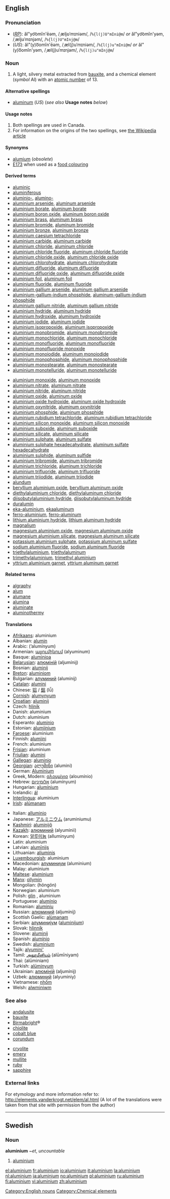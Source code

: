 {{see|Aluminium}}
==English==
[[Category:English nouns]]
{{elements|Al|magnesium|Mg|silicon|Si}}

===Pronunciation===
*(''[[RP]]''): ăl"yo͝omĭn'ēəm, /ˌæljʊˈmɪniəm/, /<tt>%{l(j)U"mIni@m</tt>/ ''or'' ăl"yo͝omĭn'yəm, /ˌæljʊˈmɪnjəm/, /<tt>%{l(j)U"mInj@m</tt>/
*(''US''): ăl"(y)o͞omĭn'ēəm, /ˌæl(j)uˈmɪniəm/, /<tt>%{l(j)u"mIni@m</tt>/ ''or'' ăl"(y)o͞omĭn'yəm, /ˌæl(j)uˈmɪnjəm/, /<tt>%{l(j)u"mInj@m</tt>/

===Noun===
{{en-noun-unc}}
{{wikipedia}}

# A light, silvery metal extracted from [[bauxite]], and a chemical element (''symbol'' Al) with an [[atomic number]] of 13.

====Alternative spellings====
*[[aluminum]] (''US'') (''see also'' '''Usage notes''' ''below'')

====Usage notes====
#Both spellings are used in Canada.
#For information on the origins of the two spellings, see [[w:Aluminium#Spelling|the Wikipedia article]]

====Synonyms====
*[[alumium]] (''obsolete'')
*[[E173]] when used as a [[food colouring]]

====Derived terms====
{{top2}}
*[[aluminic]]
*[[aluminiferous]]
*[[aluminio-]], [[alumino-]]
*[[aluminium arsenide]], [[aluminum arsenide]]
*[[aluminium borate]], [[aluminum borate]]
*[[aluminium boron oxide]], [[aluminum boron oxide]]
*[[aluminium brass]], [[aluminum brass]]
*[[aluminium bromide]], [[aluminum bromide]]
*[[aluminium bronze]], [[aluminum bronze]]
*[[aluminium caesium tetrachloride]]
*[[aluminium carbide]], [[aluminum carbide]]
*[[aluminium chloride]], [[aluminum chloride]]
*[[aluminium chloride fluoride]], [[aluminum chloride fluoride]]
*[[aluminium chloride oxide]], [[aluminum chloride oxide]]
*[[aluminium chlorohydrate]], [[aluminum chlorohydrate]]
*[[aluminium difluoride]], [[aluminum difluoride]]
*[[aluminium difluoride oxide]], [[aluminum difluoride oxide]]
*[[aluminium foil]], [[aluminum foil]]
*[[aluminium fluoride]], [[aluminum fluoride]]
*[[aluminium gallium arsenide]], [[aluminum gallium arsenide]]
*[[aluminium-gallium-indium phosphide]], [[aluminum-gallium-indium phosphide]]
*[[aluminium gallium nitride]], [[aluminum gallium nitride]]
*[[aluminium hydride]], [[aluminum hydride]]
*[[aluminium hydroxide]], [[aluminum hydroxide]]
*[[aluminium iodide]], [[aluminum iodide]]
*[[aluminium isopropoxide]], [[aluminum isopropoxide]]
*[[aluminium monobromide]], [[aluminum monobromide]]
*[[aluminium monochloride]], [[aluminum monochloride]]
*[[aluminium monofluoride]], [[aluminum monofluoride]]
*[[aluminium monofluoride monoxide]]
*[[aluminium monoiodide]], [[aluminum monoiodide]]
*[[aluminium monophosphide]], [[aluminum monophosphide]]
*[[aluminium monostearate]], [[aluminum monostearate]]
*[[aluminium monotelluride]], [[aluminum monotelluride]]
{{mid2}}
*[[aluminium monoxide]], [[aluminum monoxide]]
*[[aluminium nitrate]], [[aluminum nitrate]]
*[[aluminium nitride]], [[aluminum nitride]]
*[[aluminium oxide]], [[aluminum oxide]]
*[[aluminium oxide hydroxide]], [[aluminum oxide hydroxide]]
*[[aluminium oxynitride]], [[aluminum oxynitride]]
*[[aluminium phosphide]], [[aluminum phosphide]]
*[[aluminium rubidium tetrachloride]], [[aluminum rubidium tetrachloride]]
*[[aluminium silicon monoxide]], [[aluminum silicon monoxide]]
*[[aluminium suboxide]], [[aluminum suboxide]]
*[[aluminium silicate]], [[aluminum silicate]]
*[[aluminium sulphate]], [[aluminum sulfate]]<!--note: there are two spelling changes in the alternative form-->
*[[aluminium sulphate hexadecahydrate]], [[aluminum sulfate hexadecahydrate]]<!--note: there are two spelling changes in the alternative form-->
*[[aluminium sulphide]], [[aluminum sulfide]]<!--note: there are two spelling changes in the alternative form-->
*[[aluminium tribromide]], [[aluminum tribromide]]
*[[aluminium trichloride]], [[aluminum trichloride]]
*[[aluminium trifluoride]], [[aluminum trifluoride]]
*[[aluminium triiodide]], [[aluminum triiodide]]
*[[alundum]]
*[[beryllium aluminium oxide]], [[beryllium aluminum oxide]]
*[[diethylaluminium chloride]], [[diethylaluminum chloride]]
*[[diisobutylaluminium hydride]], [[diisobutylaluminum hydride]]
*[[duralumin]]
*[[eka-aluminium]], [[ekaaluminum]]
*[[ferro-aluminium]], [[ferro-aluminum]]
*[[lithium aluminium hydride]], [[lithium aluminum hydride]]
*[[magnalium]]
*[[magnesium aluminium oxide]], [[magnesium aluminum oxide]]
*[[magnesium aluminium silicate]], [[magnesium aluminum silicate]]
*[[potassium aluminium sulphate]], [[potassium aluminum sulfate]]<!--note: there are two spelling changes in the alternative form-->
*[[sodium aluminium fluoride]], [[sodium aluminum fluoride]]
*[[triethylaluminium]], [[triethylaluminum]]
*[[trimethylaluminium]], [[trimethyl aluminium]]
*[[yttrium aluminium garnet]], [[yttrium aluminum garnet]]
{{bottom}}

====Related terms====
*[[algraphy]]
*[[alum]]
*[[alumane]]
*[[alumina]]
*[[aluminate]]
*[[aluminothermy]]

==== Translations ====
{{top}}
*[[Afrikaans]]: aluminium
*Albanian: [[alumin]]
*Arabic: {{ARchar|[[الومنيوم]]}} (’alumínyum) {{m}}
*Armenian: [[ալյումինում]] (alyuminum)
*Basque: [[aluminioa]]
*[[Belarusian]]: [[алюмiнiй]] (aljumínij) {{m}}
*Bosnian: [[aluminij]]
*[[Breton]]: [[aluminiom]] {{m}}
*Bulgarian: [[алуминий]] (alumínij) {{m}}
*[[Catalan]]: [[alumini]]
*Chinese: [[铝]] / [[鋁]] (lǚ)
*[[Cornish]]: [[alumynyum]]
*[[Croatian]]: [[aluminij]]
*Czech: [[hliník]]
*Danish: aluminium
*Dutch: aluminium {{n}}
*Esperanto: [[aluminio]]
*Estonian: [[alumiinium]]
*[[Faroese]]: aluminium
*Finnish: [[alumiini]]
*French: aluminium {{m}}
*[[Frisian]]: aluminium
*[[Friulian]]: [[alumini]]
*[[Gallegan]]: [[aluminio]]
*[[Georgian]]: [[ალუმინი]] (alumini)
*German: [[Aluminium]] {{n}}
*Greek, Modern: [[αλουμίνιο]] (aloumínio) {{n}}
*Hebrew: [[אלומיניום]] (alumínyum)
*Hungarian: [[alumínium]]
*Icelandic: [[ál]]
*[[Interlingua]]: aluminium
*[[Irish]]: [[alúmanam]]
{{mid}}
*Italian: [[alluminio]] {{m}}
*Japanese: [[アルミニウム]] (aruminiumu)
*[[Kashmiri]]: [[aluminijô]]
*[[Kazakh]]: [[алюминий]] (alyuminii)
*Korean: [[알루미늄]] (alluminyum)
*Latin: aluminium {{n}}
*Latvian: [[alumīnijs]]
*Lithuanian: [[aliuminis]]
*[[Luxembourgish]]: aluminium
*Macedonian: [[алуминиум]] (aluminium)
*Malay: aluminium
*[[Maltese]]: [[aluminjum]]
*[[Manx]]: [[ollymin]]
*Mongolian: {{RUchar|[[хөнгөн]]}} (höngön)
*Norwegian: aluminium
*Polish: [[glin]] {{m}}, aluminium {{m}}
*Portuguese: [[alumínio]] {{m}}
*Romanian: [[aluminiu]] {{n}}
*Russian: [[алюминий]] (aljumínij) {{m}}
*Scottish Gaelic: [[alùmanam]]
*Serbian: [[алуминиjум]] ([[aluminijum]]) {{m}}
*Slovak: [[hlinník]]
*Slovene: [[aluminij]]
*Spanish: [[alumínio]] {{m}}
*Swedish: [[aluminium#Swedish|aluminium]]
*Tajik: [[alyumini']]
*Tamil: [[அலூமீனியம்]] (alūmīniyam)
*Thai: {{THchar|[[อะลูมินัม]]}} (alūminiam)
*Turkish: [[alüminyum]]
*Ukrainian: [[алюмiнiй]] (aljumínij) {{m}}
*Uzbek: [[алюминий]] (alyuminiy)
*Vietnamese: [[nhốm]]
*Welsh: [[alwminiwm]]
{{bottom}}

===See also===
{{top2}}
*[[andalusite]]
*[[bauxite]]
*[[Birmabright]]&reg;
*[[chiolite]]
*[[cobalt blue]]
*[[corundum]]
{{mid2}}
*[[cryolite]]
*[[emery]]
*[[mullite]]
*[[ruby]]
*[[sapphire]]
{{bottom}}

===External links===
For etymology and more information refer to:
http://elements.vanderkrogt.net/elem/al.html
(A lot of the translations were taken from that site with permission from the author)

[[Category:Chemical elements]]


----

==Swedish==
===Noun===
'''aluminium''' ''~et'', ''uncountable''
#[[aluminium#English|aluminium]]

[[el:aluminium]]
[[fr:aluminium]]
[[io:aluminium]]
[[it:aluminium]]
[[la:aluminium]]
[[nl:aluminium]]
[[ja:aluminium]]
[[no:aluminium]]
[[pl:aluminium]]
[[ru:aluminium]]
[[fi:aluminium]]
[[vi:aluminium]]
[[zh:aluminium]]